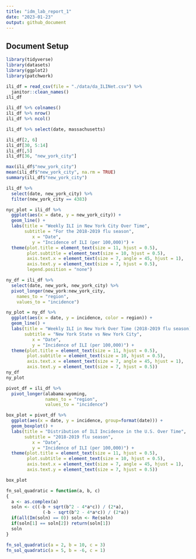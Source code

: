```yaml
---
title: "idm_lab_report_1"
date: "2023-01-23"
output: github_document
---
```


## Document Setup
```r
library(tidyverse)
library(datasets)
library(ggplot2)
library(patchwork)
```

```r
ili_df = read_csv(file = "./data/da_ILINet.csv") %>%
  janitor::clean_names()
ili_df
```

```r
ili_df %>% colnames()
ili_df %>% nrow()
ili_df %>% ncol()
```
```r
ili_df %>% select(date, massachusetts)
```
```r
ili_df[2, 6]
ili_df[30, 5:14]
ili_df[,5]
ili_df[36, "new_york_city"]
```
```r
max(ili_df$"new_york_city")
mean(ili_df$"new_york_city", na.rm = TRUE)
summary(ili_df$"new_york_city")
```

```r
ili_df %>%
  select(date, new_york_city) %>%
  filter(new_york_city == 4383)
```

```r
nyc_plot = ili_df %>%
  ggplot(aes(x = date, y = new_york_city)) +
  geom_line() +
  labs(title = "Weekly ILI in New York City Over Time",
       subtitle = "For the 2018-2019 flu season",
          x = "Date",
          y = "Incidence of ILI (per 100,000)") +
  theme(plot.title = element_text(size = 11, hjust = 0.5),
        plot.subtitle = element_text(size = 10, hjust = 0.5),
        axis.text.x = element_text(size = 7, angle = 45, hjust = 1),
        axis.text.y = element_text(size = 7, hjust = 0.5),
        legend.position = "none")
```

```r
ny_df = ili_df %>%
  select(date, new_york, new_york_city) %>%
  pivot_longer(new_york:new_york_city,
    names_to = "region", 
    values_to = "incidence")

ny_plot = ny_df %>%
  ggplot(aes(x = date, y = incidence, color = region)) +
  geom_line() +
  labs(title = "Weekly ILI in New York Over Time (2018-2019 flu season)",
       subtitle = "New York State vs New York City",
          x = "Date",
          y = "Incidence of ILI (per 100,000)") +
  theme(plot.title = element_text(size = 11, hjust = 0.5),
        plot.subtitle = element_text(size = 10, hjust = 0.5),
        axis.text.x = element_text(size = 7, angle = 45, hjust = 1),
        axis.text.y = element_text(size = 7, hjust = 0.5))
ny_df
ny_plot
```

```r
pivot_df = ili_df %>%
  pivot_longer(alabama:wyoming,
               names_to = "region", 
               values_to = "incidence")

box_plot = pivot_df %>%
  ggplot(aes(x = date, y = incidence, group=format(date))) +
  geom_boxplot() +
  labs(title = "Distribution of ILI Incidence in the U.S. Over Time",
       subtitle = "2018-2019 flu season",
          x = "Date",
          y = "Incidence of ILI (per 100,000)") +
  theme(plot.title = element_text(size = 11, hjust = 0.5),
        plot.subtitle = element_text(size = 10, hjust = 0.5),
        axis.text.x = element_text(size = 7, angle = 45, hjust = 1),
        axis.text.y = element_text(size = 7, hjust = 0.5))

box_plot
```

```r
fn_sol_quadratic = function(a, b, c)
{
  a <- as.complex(a)
  soln <- c((-b + sqrt(b^2 - 4*a*c)) / (2*a),
              (-b - sqrt(b^2 - 4*a*c)) / (2*a))
  if(all(Im(soln) == 0)) soln <- Re(soln)
  if(soln[1] == soln[2]) return(soln[1])
  soln
}

fn_sol_quadratic(a = 2, b = 10, c = 3)
fn_sol_quadratic(a = 5, b = -6, c = 1)
```

```r

```

